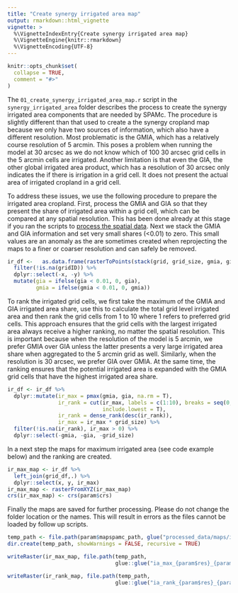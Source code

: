 ```yaml
---
title: "Create synergy irrigated area map"
output: rmarkdown::html_vignette
vignette: >
  %\VignetteIndexEntry{Create synergy irrigated area map}
  %\VignetteEngine{knitr::rmarkdown}
  %\VignetteEncoding{UTF-8}
---
```


```r
knitr::opts_chunk$set(
  collapse = TRUE,
  comment = "#>"
)
```

The `01_create_synergy_irrigated_area_map.r` script in the `synergy_irrigated_area` folder describes the process to create the synergy irrigated area components that are needed by SPAMc. The procedure is slightly different than that used to create a the synergy cropland map because we only have two sources of information, which also have a different resolution. Most problematic is the GMIA, which has a relatively course resolution of 5 arcmin. This poses a problem when running the model at 30 arcsec as we do not know which of 100 30 arcsec grid cells in the 5 arcmin cells are irrigated. Another limitation is that even the GIA, the other global irrigated area product, which has a resolution of 30 arcsec only indicates the if there is irrigation in a grid cell. It does not present the actual area of irrigated cropland in a grid cell. 

To address these issues, we use the following procedure to prepare the irrigated area cropland. First, process the GMIA and GIA so that they present the share of irrigated area within a grid cell, which can be compared at any spatial resolution. This has been done already at this stage if you ran the scripts to [process the spatial data](process_spatial_data.html). Next we stack the GMIA and GIA information and set very small shares (<0.01) to zero. This small values are an anomaly as the are sometimes created when reprojecting the maps to a finer or coarser resolution and can safely be removed.   

```r
ir_df <-   as.data.frame(rasterToPoints(stack(grid, grid_size, gmia, gia))) %>%
  filter(!is.na(gridID)) %>%
  dplyr::select(-x, -y) %>%
  mutate(gia = ifelse(gia < 0.01, 0, gia),
         gmia = ifelse(gmia < 0.01, 0, gmia))
```

To rank the irrigated grid cells, we first take the maximum of the GMIA and GIA irrigated area share, use this to calculate the total grid level irrigated area and then rank the grid cells from 1 to 10 where 1 refers to preferred grid cells. This approach ensures that the grid cells with the largest irrigated area always receive a higher ranking, no matter the spatial resolution. This is important because when the resolution of the model is 5 arcmin, we prefer GMIA over GIA unless the latter presents a very large irrigated area share when aggregated to the 5 arcmin grid as well. Similarly, when the resolution is 30 arcsec, we prefer GIA over GMIA. At the same time, the ranking ensures that the potential irrigated area is expanded with the GMIA grid cells that have the highest irrigated area share. 

```r
ir_df <- ir_df %>%
  dplyr::mutate(ir_max = pmax(gmia, gia, na.rm = T),
                ir_rank = cut(ir_max, labels = c(1:10), breaks = seq(0, 1, 0.1),
                              include.lowest = T),
                ir_rank = dense_rank(desc(ir_rank)),
                ir_max = ir_max * grid_size) %>%
  filter(!is.na(ir_rank), ir_max > 0) %>%
  dplyr::select(-gmia, -gia, -grid_size)
```

In a next step the maps for maximum irrigated area (see code example below) and the ranking are created. 

```r
ir_max_map <- ir_df %>%
  left_join(grid_df,.) %>%
  dplyr::select(x, y, ir_max)
ir_max_map <- rasterFromXYZ(ir_max_map)
crs(ir_max_map) <- crs(param$crs)
```

Finally the maps are saved for further processing. Please do not change the folder location or the names. This will result in errors as the files cannot be loaded by follow up scripts. 

```r
temp_path <- file.path(param$mapspamc_path, glue("processed_data/maps/irrigated_area/{param$res}"))
dir.create(temp_path, showWarnings = FALSE, recursive = TRUE)

writeRaster(ir_max_map, file.path(temp_path,
                                  glue::glue("ia_max_{param$res}_{param$year}_{param$iso3c}.tif")),overwrite = T)

writeRaster(ir_rank_map, file.path(temp_path, 
                                  glue::glue("ia_rank_{param$res}_{param$year}_{param$iso3c}.tif")),overwrite = T)
```
